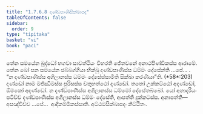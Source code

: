 ```yaml
---
title: "1.7.6.8 දණ්ඩපාණිසික්ඛාපද"
tableOfContents: false
sidebar:
  order: 9
type: "tipitaka"
basket: "vi"
book: "paci"
---
```



<DynamicBreadcrumb />

<Division number="635" book="paci">

<Paragraph number="1984" book="paci">
තේන සමයේන බුද්ධෝ භගවා සාවත්ථියං විහරති ජේතවනේ අනාථපිණ්ඩිකස්ස ආරාමේ. තේන ඛෝ පන සමයේන ඡබ්බග්ගියා භික්ඛූ දණ්ඩපාණිස්ස ධම්මං දේසේන්ති …පේ… .
</Paragraph>

<Paragraph number="1985" book="paci">
<Emphasis>“න දණ්ඩපාණිස්ස අගිලානස්ස ධම්මං දේසේස්සාමීති සික්ඛා කරණීයා”</Emphasis>ති. (*58*:<Emphasis>203</Emphasis>)
</Paragraph>

<Paragraph number="1986" book="paci">
<Emphasis>දණ්ඩෝ</Emphasis> නාම මජ්ඣිමස්ස පුරිසස්ස චතුහත්ථෝ දණ්ඩෝ. තතෝ උක්කට්ඨෝ අදණ්ඩෝ, ඕමකෝ අදණ්ඩෝ.
</Paragraph>

<Paragraph number="1987" book="paci">
න දණ්ඩපාණිස්ස අගිලානස්ස ධම්මෝ දේසේතබ්බෝ. යෝ අනාදරියං පටිච්ච දණ්ඩපාණිස්ස අගිලානස්ස ධම්මං දේසේති, ආපත්ති දුක්කටස්ස.
</Paragraph>

<Paragraph number="1988" book="paci">
අනාපත්ති—  අසඤ්චිච්ච …පේ…  ආදිකම්මිකස්සාති.

</Paragraph>
</Division>

<Paragraph number="1989" type="center" book="paci">
අට්ඨමසික්ඛාපදං නිට්ඨිතං.
</Paragraph>